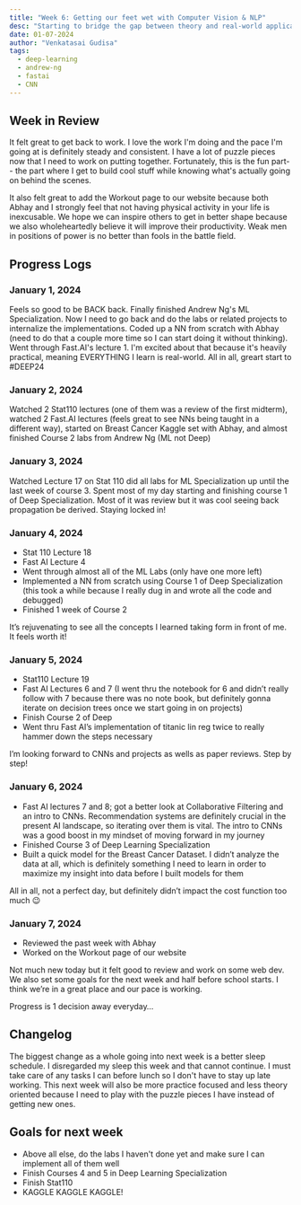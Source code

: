 ```yaml
---
title: "Week 6: Getting our feet wet with Computer Vision & NLP"
desc: "Starting to bridge the gap between theory and real-world application."
date: 01-07-2024
author: "Venkatasai Gudisa"
tags:
  - deep-learning
  - andrew-ng
  - fastai
  - CNN
---
```

## Week in Review
It felt great to get back to work. I love the work I'm doing and the pace I'm going at is definitely steady and consistent.
I have a lot of puzzle pieces now that I need to work on putting together. Fortunately, this is the fun part-- the part where I get to 
build cool stuff while knowing what's actually going on behind the scenes. 

It also felt great to add the Workout page to our website because both Abhay and I strongly feel that not having physical activity in your life is inexcusable.
We hope we can inspire others to get in better shape because we also wholeheartedly believe it will improve their productivity. 
Weak men in positions of power is no better than fools in the battle field. 

## Progress Logs
### January 1, 2024
Feels so good to be BACK back. Finally finished Andrew Ng's ML Specialization. 
Now I need to go back and do the labs or related projects to internalize the implementations. 
Coded up a NN from scratch with Abhay (need to do that a couple more time so I can start doing it without thinking). 
Went through Fast.AI's lecture 1. I'm excited about that because it's heavily practical, meaning EVERYTHING I learn is real-world. 
All in all, greart start to #DEEP24

### January 2, 2024
Watched 2 Stat110 lectures (one of them was a review of the first midterm), watched 2 Fast.AI lectures 
(feels great to see NNs being taught in a different way), started on Breast Cancer Kaggle set with Abhay, 
and almost finished Course 2 labs from Andrew Ng (ML not Deep)

### January 3, 2024
Watched Lecture 17 on Stat 110 did all labs for ML Specialization up until the last week of course 3. 
Spent most of my day starting and finishing course 1 of Deep Specialization. 
Most of it was review but it was cool seeing back propagation be derived. Staying locked in!

### January 4, 2024
* Stat 110 Lecture 18
* Fast AI Lecture 4
* Went through almost all of the ML Labs (only have one more left)
* Implemented a NN from scratch using Course 1 of Deep Specialization (this took a while because I really dug in and wrote all the code and debugged)
* Finished 1 week of Course 2

It’s rejuvenating to see all the concepts I learned taking form in front of me. It feels worth it!

### January 5, 2024
* Stat110 Lecture 19
* Fast AI Lectures 6 and 7 (I went thru the notebook for 6 and didn’t really follow with 7 because there was no note book, but definitely gonna iterate on decision trees once we start going in on projects)
* Finish Course 2 of Deep
* Went thru Fast AI’s implementation of titanic lin reg twice to really hammer down the steps necessary

I’m looking forward to CNNs and projects as wells as paper reviews. Step by step!

### January 6, 2024
* Fast AI lectures 7 and 8; got a better look at Collaborative Filtering and an intro to CNNs. Recommendation systems are definitely crucial in the present AI landscape, so iterating over them is vital. The intro to CNNs was a good boost in my mindset of moving forward in my journey
* Finished Course 3 of Deep Learning Specialization
* Built a quick model for the Breast Cancer Dataset. I didn’t analyze the data at all, which is definitely something I need to learn in order to maximize my insight into data before I built models for them

All in all, not a perfect day, but definitely didn’t impact the cost function too much 😉

### January 7, 2024
* Reviewed the past week with Abhay
* Worked on the Workout page of our website

Not much new today but it felt good to review and work on some web dev. We also set some goals for the next week and half before school starts. I think we’re in a great place and our pace is working.

Progress is 1 decision away everyday…

## Changelog
The biggest change as a whole going into next week is a better sleep schedule. I disregarded my sleep this week and that cannot continue.
I must take care of any tasks I can before lunch so I don't have to stay up late working. This next week will also be more practice focused and less theory oriented because I need to play with the puzzle pieces I have instead of getting new ones.

## Goals for next week
* Above all else, do the labs I haven't done yet and make sure I can implement all of them well
* Finish Courses 4 and 5 in Deep Learning Specialization
* Finish Stat110
* KAGGLE KAGGLE KAGGLE!
